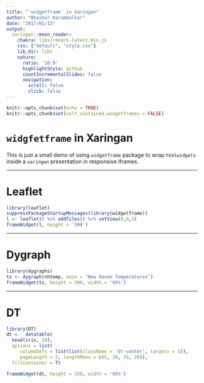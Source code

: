 ```yaml
---
title: "`widgetframe` in Xaringan"
author: "Bhaskar Karambelkar"
date: "2017/01/13"
output:
  xaringan::moon_reader:
    chakra: libs/remark-latest.min.js
    css: ["default", "style.css"]
    lib_dir: libs
    nature:
      ratio: '16:9'
      highlightStyle: github
      countIncrementalSlides: false
      navigation:
        scroll: false
        click: false
---
```



```r
knitr::opts_chunk$set(echo = TRUE)
knitr::opts_chunk$set(self_contained_widgetframes = FALSE)
```

# `widgfetframe` in Xaringan

This is just a small demo of using `widgetframe` package to wrap `htmlwidgets` inside a `xaringan` presentation in responsive iframes.

---

# Leaflet

```r
library(leaflet)
suppressPackageStartupMessages(library(widgetframe))
l <- leaflet() %>% addTiles() %>% setView(0,0,2)
frameWidget(l, height = '300')
```

---

# Dygraph

```r
library(dygraphs)
ts <- dygraph(nhtemp, main = "New Haven Temperatures")
frameWidget(ts, height = 300, width = '95%')
```

---

# DT

```r
library(DT)
dt <-  datatable(
  head(iris, 20), 
  options = list(
     columnDefs = list(list(className = 'dt-center', targets = 5)),
     pageLength = 5, lengthMenu = c(5, 10, 15, 20)),
  fillContainer = T)

frameWidget(dt, height = 350, width = '95%')
```

